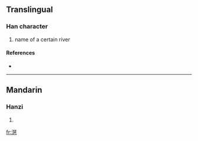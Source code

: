 ==Translingual==

===Han character===
{{Han char|rn=85|rad=水|as=12|sn=15|four=|canj=水一土山 (EMGU)}}

# name of a certain river

====References====
* {{Han ref|kx=0649.030|dkj=18234|hdz=31734.090|uh=6F56|ud=28502}}

----

==Mandarin==

===Hanzi===
{{cmn-hanzi|pin=[[pá]] ([[pa2]])|wg=p'a<sup>2</sup>}}

# {{defn|Mandarin}}

[[fr:潖]]